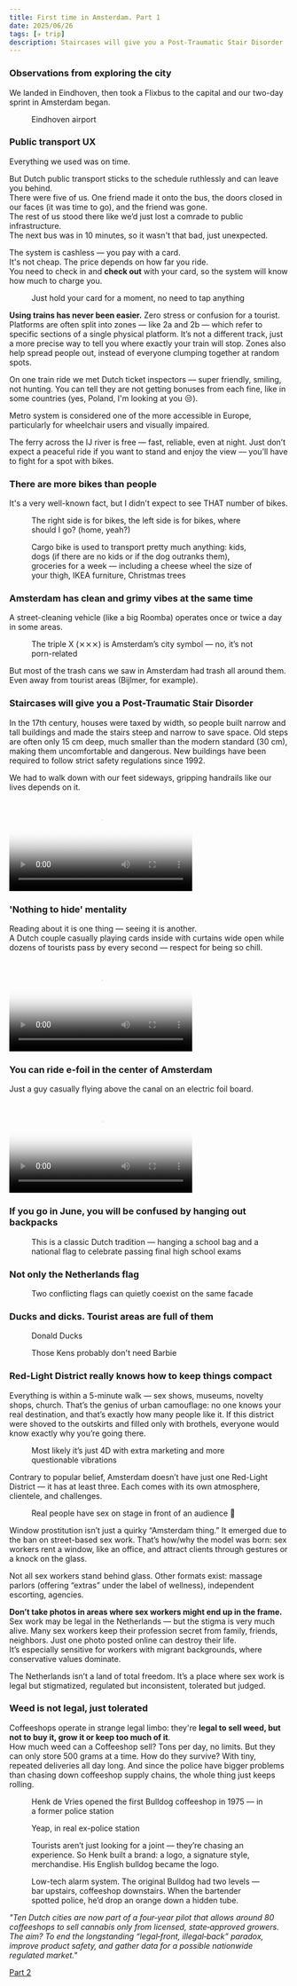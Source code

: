 ```yaml
---
title: First time in Amsterdam. Part 1
date: 2025/06/26
tags: [✈️ trip]
description: Staircases will give you a Post-Traumatic Stair Disorder
---
```



### Observations from exploring the city

We landed in Eindhoven, then took a Flixbus to the capital and our two-day sprint in Amsterdam began.
<figure>
    <ImageZoom src="/images/amsterdam/eind.jpg" alt="eindhoven airport" width={330}/>
    <figcaption>Eindhoven airport</figcaption>
</figure>

### Public transport UX

Everything we used was on time.

But Dutch public transport sticks to the schedule ruthlessly and can leave you behind. <br />
There were five of us.
One friend made it onto the bus, the doors closed in our faces (it was time to go), and the friend was gone. <br />
The rest of us stood there like we’d just lost a comrade to public infrastructure. <br />
The next bus was in 10 minutes, so it wasn't that bad, just unexpected. <br />

The system is cashless — you pay with a card. <br />
It's not cheap. The price depends on how far you ride. <br />
You need to check in and **check out** with your card, so the system will know how much to charge you.
<figure>
    <ImageZoom src="/images/amsterdam/bus.jpg" alt="bus" width={330}/>
    <figcaption>Just hold your card for a moment, no need to tap anything</figcaption>
</figure>

**Using trains has never been easier.** Zero stress or confusion for a tourist.<br />
Platforms are often split into zones — like 2a and 2b — which refer to specific sections of a single physical platform.
It’s not a different track, just a more precise way to tell you where exactly your train will stop.
Zones also help spread people out, instead of everyone clumping together at random spots.

On one train ride we met Dutch ticket inspectors — super friendly, smiling, not hunting.
You can tell they are not getting bonuses from each fine, like in some countries (yes, Poland, I'm looking at you 😒).

Metro system is considered one of the more accessible in Europe, particularly for wheelchair users and visually impaired.

The ferry across the IJ river is free — fast, reliable, even at night.
Just don’t expect a peaceful ride if you want to stand and enjoy the view — you’ll have to fight for a spot with bikes.

### There are more bikes than people

It's a very well-known fact, but I didn't expect to see THAT number of bikes.
<figure>
    <ImageZoom src="/images/amsterdam/bikes.jpg" alt="bikes" width={330}/>
    <figcaption>The right side is for bikes, the left side is for bikes, where should I go? (home, yeah?)</figcaption>
</figure>

<figure>
    <ImageZoom src="/images/amsterdam/bike.jpg" alt="bikes" width={330}/>
    <figcaption>Cargo bike is used to transport pretty much anything: kids, dogs (if there are no kids or if the dog
        outranks them), groceries for a week — including a cheese wheel the size of your thigh, IKEA furniture,
        Christmas trees</figcaption>
</figure>

### Amsterdam has clean and grimy vibes at the same time

A street-cleaning vehicle (like a big Roomba) operates once or twice a day in some areas. <br />
<figure>
    <ImageZoom src="/images/amsterdam/xxx.jpg" alt="street-cleaning vehicle" width={330}/>
    <figcaption>The triple X (⨯⨯⨯) is Amsterdam’s city symbol — no, it’s not porn-related</figcaption>
</figure>

But most of the trash cans we saw in Amsterdam had trash all around them. <br />
Even away from tourist areas (Bijlmer, for example).
<div style={{display: 'flex', gap: '1rem'}}>
    <ImageZoom src="/images/amsterdam/trash1.jpg" alt="trash" width={300}/>
    <ImageZoom src="/images/amsterdam/trash2.jpg" alt="trash" width={300}/>
</div>

### Staircases will give you a Post-Traumatic Stair Disorder

In the 17th century, houses were taxed by width, so people built narrow and tall buildings and made the stairs steep and narrow to save space.
Old steps are often only 15 cm deep, much smaller than the modern standard (30 cm), making them uncomfortable and dangerous.
New buildings have been required to follow strict safety regulations since 1992.

We had to walk down with our feet sideways, gripping handrails like our lives depends on it.
<div className="video-center">
    <video controls width="330" poster="/images/amsterdam/stairs.jpeg">
        <source src="/images/amsterdam/staircases.mp4" type="video/mp4"/>
        Your browser does not support the video tag.
    </video>
</div>

### 'Nothing to hide' mentality

Reading about it is one thing — seeing it is another. <br />
A Dutch couple casually playing cards inside with curtains wide open while dozens of tourists pass by every second — respect for being so chill.
<div className="video-center">
    <video controls width="330" poster="/images/amsterdam/windows.jpeg">
        <source src="/images/amsterdam/windows.mp4" type="video/mp4"/>
        Your browser does not support the video tag.
    </video>
</div>

### You can ride e-foil in the center of Amsterdam

Just a guy casually flying above the canal on an electric foil board.
<div className="video-center">
    <video controls width="330" poster="/images/amsterdam/efoil.jpg">
        <source src="/images/amsterdam/efoil.mp4" type="video/mp4"/>
        Your browser does not support the video tag.
    </video>
</div>

### If you go in June, you will be confused by hanging out backpacks

<figure>
    <ImageZoom src="/images/amsterdam/backpack.jpg" alt="backpack" width={330}/>
    <figcaption>This is a classic Dutch tradition — hanging a school bag and a national flag to celebrate passing final high school exams</figcaption>
</figure>

### Not only the Netherlands flag

<figure>
    <ImageZoom src="/images/amsterdam/flags-balkon.jpg" alt="flags" width={330}/>
    <figcaption>Two conflicting flags can quietly coexist on the same facade</figcaption>
</figure>

### Ducks and dicks. Tourist areas are full of them
<figure>
    <ImageZoom src="/images/amsterdam/ducks.jpg" alt="ducks" width={330}/>
    <figcaption>Donald Ducks</figcaption>
</figure>
<figure>
    <ImageZoom src="/images/amsterdam/dicks.jpg" alt="dicks" width={330}/>
    <figcaption>Those Kens probably don't need Barbie</figcaption>
</figure>

### Red-Light District really knows how to keep things compact

Everything is within a 5-minute walk — sex shows, museums, novelty shops, church.
That’s the genius of urban camouflage: no one knows your real destination, and that’s exactly how many people like it.
If this district were shoved to the outskirts and filled only with brothels, everyone would know exactly why you’re going there.
<figure>
    <ImageZoom src="/images/amsterdam/5d.jpg" alt="dicks" width={300}/>
    <figcaption>Most likely it’s just 4D with extra marketing and more questionable vibrations</figcaption>
</figure>

Contrary to popular belief, Amsterdam doesn’t have just one Red-Light District — it has at least three.
Each comes with its own atmosphere, clientele, and challenges.
<figure>
    <ImageZoom src="/images/amsterdam/liveporno.jpg" alt="dicks" width={330}/>
    <figcaption>Real people have sex on stage in front of an audience 👀</figcaption>
</figure>

Window prostitution isn’t just a quirky “Amsterdam thing.” It emerged due to the ban on street-based sex work.
That’s how/why the model was born: sex workers rent a window, like an office, and attract clients through gestures or a knock on the glass.

Not all sex workers stand behind glass. Other formats exist:
massage parlors (offering “extras” under the label of wellness), independent escorting, agencies.

**Don’t take photos in areas where sex workers might end up in the frame.** <br />
Sex work may be legal in the Netherlands — but the stigma is very much alive.
Many sex workers keep their profession secret from family, friends, neighbors.
Just one photo posted online can destroy their life. <br />
It’s especially sensitive for workers with migrant backgrounds, where conservative values dominate.

The Netherlands isn’t a land of total freedom.
It’s a place where sex work is legal but stigmatized, regulated but inconsistent, tolerated but judged.

### Weed is not legal, just tolerated

Coffeeshops operate in strange legal limbo: they're **legal to sell weed, but not to buy it, grow it or keep too much of it**. <br />
How much weed can a Coffeeshop sell? Tons per day, no limits.
But they can only store 500 grams at a time.
How do they survive? With tiny, repeated deliveries all day long.
And since the police have bigger problems than chasing down coffeeshop supply chains, the whole thing just keeps rolling.
<figure>
    <ImageZoom src="/images/amsterdam/bulldog.jpg" alt="bulldog coffeeshop" width={330}/>
    <figcaption>Henk de Vries opened the first Bulldog coffeeshop in 1975 — in a former police station</figcaption>
</figure>

<figure>
    <ImageZoom src="/images/amsterdam/prison.jpg" alt="bulldog coffeeshop" width={330}/>
    <figcaption>Yeap, in real ex-police station</figcaption>
</figure>

<figure>
    <ImageZoom src="/images/amsterdam/joint.jpg" alt="bulldog coffeeshop" width={330}/>
    <figcaption>Tourists aren’t just looking for a joint — they’re chasing an experience.
        So Henk built a brand: a logo, a signature style, merchandise.
        His English bulldog became the logo.</figcaption>
</figure>

<figure>
    <ImageZoom src="/images/amsterdam/oranges.jpg" alt="bulldog coffeeshop" width={330}/>
    <figcaption>Low-tech alarm system. The original Bulldog had two levels — bar upstairs, coffeeshop downstairs.
        When the bartender spotted police, he’d drop an orange down a hidden tube.</figcaption>
</figure>

*"Ten Dutch cities are now part of a four‑year pilot that allows around 80 coffeeshops to sell cannabis only from licensed, state‑approved growers.
The aim? To end the longstanding “legal‑front, illegal‑back” paradox, improve product safety, and gather data for a possible nationwide regulated market."*

[Part 2](amsterdam-what-to-visit.md)
